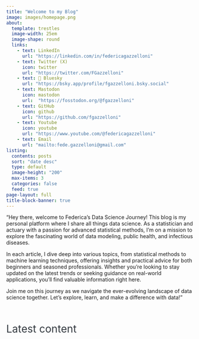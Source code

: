 ```yaml
---
title: "Welcome to my Blog"
image: images/homepage.png
about: 
  template: trestles
  image-width: 25em
  image-shape: round
  links: 
    - text: LinkedIn
      url: "https://linkedin.com/in/federicagazzelloni"
    - text: Twitter (X)
      icon: twitter
      url: "https://twitter.com/FGazzelloni"  
    - text: 🦋 Bluesky
      url: "https://bsky.app/profile/fgazzelloni.bsky.social"
    - text: Mastodon
      icon: mastodon
      url:  "https://fosstodon.org/@fgazzelloni"
    - text: GitHub
      icon: github
      url: "https://github.com/fgazzelloni"
    - text: Youtube
      icon: youtube
      url: "https://www.youtube.com/@federicagazzelloni"  
    - text: Email
      url: "mailto:fede.gazzelloni@gmail.com"   
listing:
  contents: posts
  sort: "date desc"
  type: default
  image-height: "200"
  max-items: 3
  categories: false
  feed: true
page-layout: full
title-block-banner: true
---
```


"Hey there, welcome to Federica's Data Science Journey! This blog is my personal platform where I share all things data science. As a statistician and actuary with a passion for advanced statistical methods, I'm on a mission to explore the fascinating world of data modeling, public health, and infectious diseases.

In each article, I dive deep into various topics, from statistical methods to machine learning techniques, offering insights and practical advice for both beginners and seasoned professionals. Whether you're looking to stay updated on the latest trends or seeking guidance on real-world applications, you'll find valuable information right here.

Join me on this journey as we navigate the ever-evolving landscape of data science together. Let's explore, learn, and make a difference with data!"

<br>

::: column-page
::: {style="font-size: 2em; face: bold; color: #343a40;"}
Latest content
:::
:::

<link rel="me" href="https://fosstodon.org/@fgazzelloni">
